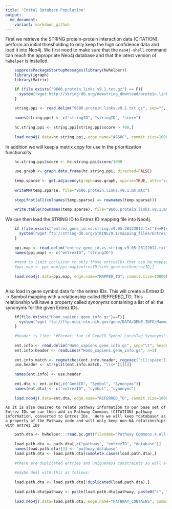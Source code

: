 ```yaml
---
title: "Inital Database Population"
output:
  md_document:
    variant: markdown_github
---
```



First we retrieve the STRING protein-protein interaction data (CITATION), perform an initial thresholding to only keep the high confidence data and load it into Neo4j.  We first need to make sure that the `neo4j-shell` command can reach the appropriate Neo4j database and that the latest version of `hwhelper` is installed.

```r
    suppressPackageStartupMessages(library(hwhelper))
    library(igraph)
    library(Matrix)

    if (file.exists("9606.protein.links.v9.1.txt.gz") == F){
      system("wget http://string-db.org/newstring_download/protein.links.v9.1/9606.protein.links.v9.1.txt.gz")
    }
    
    string.ppi <- read.delim("9606.protein.links.v9.1.txt.gz", sep="", stringsAsFactors=F)
    
    names(string.ppi) <- c("stringID", "stringID", "score")
    
    hc.string.ppi <- string.ppi[string.ppi$score > 700,]
    
    load.neo4j(.data=hc.string.ppi, edge.name="ASSOC", commit.size=10000L, unique.rels=F)
```

In addition we will keep a matrix copy for use in the prioritization functionality.

```r
    
    hc.string.ppi$score <- hc.string.ppi$score/1000
    
    use.graph <- graph.data.frame(hc.string.ppi, directed=FALSE)
    
    temp.sparse <- get.adjacency(graph=use.graph, sparse=TRUE, attr="score", type="both")/2
    
    writeMM(temp.sparse, file="9606.protein.links.v9.1.mm.mtx")
    
    stopifnot(all(colnames(temp.sparse) == rownames(temp.sparse)))
    
    write.table(rownames(temp.sparse), file="9606.protein.links.v9.1.mm.names", sep="\t", col.names=FALSE, row.names=FALSE, quote=FALSE)

```

We can then load the STRING ID to Entrez ID mapping file into Neo4j.

```r
    if (file.exists("entrez_gene_id.vs.string.v9.05.28122012.txt")==F){
      system("wget ftp://string-db.org/STRING/9.1/mapping_files/Entrez_mappings/entrez_gene_id.vs.string.v9.05.28122012.txt")
    }
    
    ppi.map <- read.delim("entrez_gene_id.vs.string.v9.05.28122012.txt", sep="\t", header=TRUE, stringsAsFactors=FALSE)
    names(ppi.map) <- c("entrezID", "stringID")
    
    #need to limit inclusion to only those entrezIDs that can be mapped back to Ensembl genes..
    #ppi.map <- ppi.map[ppi.map$entrezID %in% gene.ent$entrezID,]
    
    load.neo4j(.data=ppi.map, edge.name="MAPPED_TO", commit.size=10000L)
    
```

Also load in gene symbol data for the entrez IDs.  This will create a EntrezID -> Symbol mapping with a relationship called REFFERED_TO.  This relationship will have a property called *synonyms* containing a list of all the synonyms for the given Entrez IDs. 

```r
    if(file.exists("Homo_sapiens.gene_info.gz")==F){
      system("wget ftp://ftp.ncbi.nlm.nih.gov/gene/DATA/GENE_INFO/Mammalia/Homo_sapiens.gene_info.gz")
    }
    
    #header is like: '#Format: tax_id GeneID Symbol LocusTag Synonyms' so need to remove the Format: prior to using...
    
    ent.info <- read.delim("Homo_sapiens.gene_info.gz", sep="\t", header=F, skip=1, stringsAsFactors=F)
    ent.info.header <- readLines("Homo_sapiens.gene_info.gz", n=1)
    
    ent.info.match <- regmatches(ent.info.header, regexec(":[[:space:]]+([[:alnum:][:space:]_]+)[[:space:]]+\\(", ent.info.header))[[1]][2]
    use.header <- strsplit(ent.info.match, "\\s+")[[1]]
    
    names(ent.info) <- use.header
    
    ent.dta <- ent.info[,c("GeneID", "Symbol", "Synonyms")]
    names(ent.dta) <- c("entrezID", "symbol", "synonyms")
    
    load.neo4j(.data=ent.dta, edge.name="REFERRED_TO", commit.size=10000L, array.delim="|")

```
    As it is also desired to relate pathway information to our base set of Entrez IDs we can then add in Pathway Commons (CITATION) pathway information, converted to Entrez IDs.  Here we will keep *database* as a property of the Pathway node and will only keep non-NA relationships with entrez IDs
```r
    path.dta <- hwhelper:::read.pc.gmt(filename="Pathway Commons.4.All.GSEA.gmt", organism.code="9606")
    
    load.path.dta <- path.dta[,c("pathway", "entrezID", "database")]
    names(load.path.dta)[3] <- "pathway.database"
    load.path.dta <- load.path.dta[complete.cases(load.path.dta),]
    
    #there are duplicated entries and uniqueness constraints so will also need to deal with it ahead of time...
    
    #maybe deal with this as follows:
    
    load.path.dta <- load.path.dta[!duplicated(load.path.dta),]
    
    load.path.dta$pathway <- paste(load.path.dta$pathway, paste0("(", load.path.dta$pathway.database, ")"))
    
    load.neo4j(.data=load.path.dta, edge.name="PATHWAY_CONTAINS", commit.size=10000L)
    
```
    
    
    
   
    